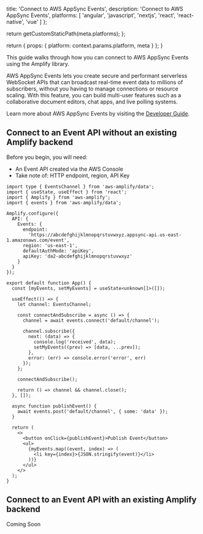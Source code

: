 
  title: 'Connect to AWS AppSync Events',
  description:
    'Connect to AWS AppSync Events',
  platforms: [
    'angular',
    'javascript',
    'nextjs',
    'react',
    'react-native',
    'vue'
  ]
};

  return getCustomStaticPath(meta.platforms);
};

  return {
    props: {
      platform: context.params.platform,
      meta
    }
  };
}

This guide walks through how you can connect to AWS AppSync Events using the Amplify library.

AWS AppSync Events lets you create secure and performant serverless WebSocket APIs that can broadcast real-time event data to millions of subscribers, without you having to manage connections or resource scaling. With this feature, you can build multi-user features such as a collaborative document editors, chat apps, and live polling systems.

Learn more about AWS AppSync Events by visiting the [Developer Guide](https://docs.aws.amazon.com/appsync/latest/eventapi/event-api-welcome.html).

## Connect to an Event API without an existing Amplify backend

Before you begin, you will need:

- An Event API created via the AWS Console
- Take note of: HTTP endpoint, region, API Key

```tsx title="src/App.tsx"
import type { EventsChannel } from 'aws-amplify/data';
import { useState, useEffect } from 'react';
import { Amplify } from 'aws-amplify';
import { events } from 'aws-amplify/data';

Amplify.configure({
  API: {
    Events: {
      endpoint:
        'https://abcdefghijklmnopqrstuvwxyz.appsync-api.us-east-1.amazonaws.com/event',
      region: 'us-east-1',
      defaultAuthMode: 'apiKey',
      apiKey: 'da2-abcdefghijklmnopqrstuvwxyz'
    }
  }
});

export default function App() {
  const [myEvents, setMyEvents] = useState<unknown[]>([]);

  useEffect(() => {
    let channel: EventsChannel;

    const connectAndSubscribe = async () => {
      channel = await events.connect('default/channel');

      channel.subscribe({
        next: (data) => {
          console.log('received', data);
          setMyEvents((prev) => [data, ...prev]);
        },
        error: (err) => console.error('error', err)
      });
    };

    connectAndSubscribe();

    return () => channel && channel.close();
  }, []);

  async function publishEvent() {
    await events.post('default/channel', { some: 'data' });
  }

  return (
    <>
      <button onClick={publishEvent}>Publish Event</button>
      <ul>
        {myEvents.map((event, index) => (
          <li key={index}>{JSON.stringify(event)}</li>
        ))}
      </ul>
    </>
  );
}
```

## Connect to an Event API with an existing Amplify backend

Coming Soon
